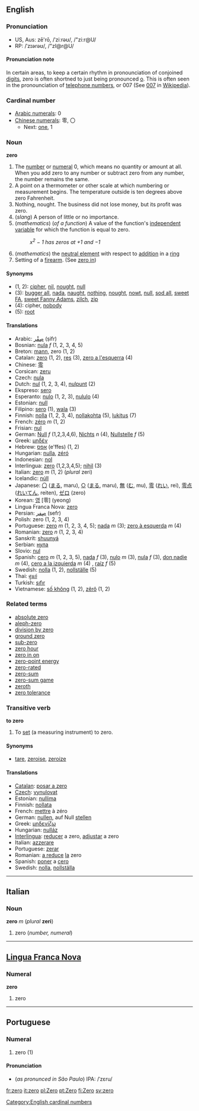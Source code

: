 ==English==
===Pronunciation===
*US, Aus: zē'rō, /ˈziːrəʊ/, /"zi:r@U/
*RP: /ˈzɪərəʊ/, /"zI@r@U/

====Pronunciation note====
In certain areas, to keep a certain rhythm in pronounciation of conjoined [[digit]]s, zero is often shortned to just being pronounced [[o]]. This is often seen in the pronounciation of [[telephone numbers]], or 007 (See [[w:007|007]] in [[Wikipedia]]).

===Cardinal number===
*[[w:Arabic Numerals|Arabic numerals]]: 0
*[[w:Chinese numerals|Chinese numerals]]: 零, 〇
**Next: [[one]], 1

===Noun===
'''zero'''

# The [[number]] or [[numeral]] 0, which means no quantity or amount at all. When you add zero to any number or subtract zero from any number, the number remains the same. 
#A point on a thermometer or other scale at which numbering or measurement begins. The temperature outside is ten degrees above zero Fahrenheit. 
# Nothing, nought. The business did not lose money, but its profit was zero.
# (''slang'') A person of little or no importance.
# (''mathematics'') (''of a function'') A value of the function's [[independent variable]] for which the function is equal to zero.
#:''x<sup>2</sup> &minus; 1 has zeros at +1 and &minus;1''
#(''mathematics'') the [[neutral element]] with respect to [[addition]] in a [[ring]]
#Setting of a [[firearm]]. (See [[zero in]])

====Synonyms====
*(1, 2): [[cipher]], [[nil]], [[nought]], [[null]]
*(3): [[bugger all]], [[nada]], [[naught]], [[nothing]], [[nought]], [[nowt]], [[null]], [[sod all]], [[sweet FA]], [[sweet Fanny Adams]], [[zilch]], [[zip]]
*(4): cipher, [[nobody]]
*(5): [[root]]

====Translations====
*Arabic: [[صِفْر]] (ṣifr)
*Bosnian: [[nula#Bosnian|nula]] ''f'' (1, 2, 3, 4, 5)
*Breton: [[mann]], zero (1, 2)
*Catalan: [[zero#Catalan|zero]] (1, 2), [[res]] (3), [[zero a l'esquerra]] (4)
*Chinese: [[零]]
*Corsican: [[zeru]]
*Czech: [[nula#Czech|nula]]
*Dutch: [[nul]] (1, 2, 3, 4), [[nulpunt]] (2)
*Ekspreso: [[sero]]
*Esperanto: [[nulo]] (1, 2, 3), [[nululo]] (4)
*Estonian: [[null]]
*Filipino: [[sero]] (1), [[wala]] (3)
*Finnish: [[nolla]] (1, 2, 3, 4), [[nollakohta]] (5), [[lukitus]] (7)
*French: [[zéro]] ''m'' (1, 2)
*Frisian: [[nul]]
*German: [[Null]] ''f'' (1,2,3,4,6), [[Nichts]] ''n'' (4), [[Nullstelle]] ''f''  (5)
*Greek: [[μηδέν]]
*Hebrew: [[אפס]] (e'ffes) (1, 2)
*Hungarian: [[nulla]], [[zéró]]
*Indonesian: [[nol]]
*Interlingua: [[zero#Interlingua|zero]] (1,2,3,4,5); [[nihil]] (3)
*Italian: [[zero#Italian|zero]] ''m'' (1, 2) (''plural'' zeri)
*Icelandic: [[núll]]
*Japanese: [[〇]] ([[まる]], maru), [[○]] ([[まる]], maru), [[無]] ([[む]], mu), [[零]] ([[れい]], rei), [[零点]] ([[れいてん]], reiten), [[ゼロ]] (zero)
*Korean: [[영]] [零] (yeong)
*Lingua Franca Nova: [[zero#Lingua Franca Nova|zero]]
*Persian: [[صِفر]] (sefr)
*Polish: zero (1, 2, 3, 4)
*Portuguese: [[zero#Portuguese|zero]] ''m'' (1, 2, 3, 4, 5); [[nada]] ''m'' (3); [[zero à esquerda]] ''m'' (4) <!-- Query this - does this mean "zero from the left"/"zero from below"?  This has a different meaning in mathematics -->
*Romanian: [[zero#Romanian|zero]] ''n'' (1, 2, 3, 4)
*Sanskrit: [[shuunyá]]
*Serbian: [[нула]]
*Slovio:  [[nul]]
*Spanish: [[cero]] ''m'' (1, 2, 3, 5), [[nada]] ''f'' (3), [[nulo]] ''m'' (3), [[nula]] ''f'' (3), [[don nadie]] ''m'' (4), [[cero a la izquierda]] ''m'' (4) <!-- Query this - does this mean "zero from the left"/"zero from below"?  This has a different meaning in mathematics. Re: "Cero a la izquierda" is the difference between writing 09 and 9. Here the zero is of no importance. -->, [[raíz]] ''f'' (5)
*Swedish: [[nolla]] (1, 2), [[nollställe]] (5)
*Thai: [[ศูนย์]]
*Turkish: [[sıfır]]
*Vietnamese: [[số không]] (1, 2), [[zêrô]] (1, 2)

===Related terms===
*[[absolute zero]]
*[[aleph-zero]]
*[[division by zero]]
*[[ground zero]]
*[[sub-zero]]
*[[zero hour]]
*[[zero in on]]
*[[zero-point energy]]
*[[zero-rated]]
*[[zero-sum]]
*[[zero-sum game]]
*[[zeroth]]
*[[zero tolerance]]

===Transitive verb===
'''to zero'''

# To [[set]] (a measuring instrument) to zero.

====Synonyms====
*[[tare]], [[zeroise]], [[zeroize]]

====Translations====
*[[Catalan]]: [[posar a zero]]
*[[Czech]]: [[vynulovat]]
*Estonian: [[nullima]]
*Finnish: [[nollata]]
*French: [[mettre]] à zéro
*German: [[nullen]], auf Null [[stellen]]
*Greek: [[μηδενίζω]]
*Hungarian: [[nulláz]]
*[[Interlingua]]: [[reducer]] a zero, [[adjustar]] a zero
*Italian: [[azzerare]]
*Portuguese: [[zerar]]
*Romanian: [[a reduce]] [[la]] zero
*Spanish: [[poner]] a [[cero]]
*Swedish: [[nolla]], [[nollställa]]

----

==Italian==
===Noun===
'''zero''' ''m'' (''plural'' '''zeri''')

#zero (''number, numeral'')

----

==[[Lingua Franca Nova]]==
===Numeral===
'''zero'''

# zero

----

==Portuguese==
===Numeral===

#zero (1)

====Pronunciation====
*(''as pronunced in São Paulo'') IPA: /ˈzɛru/

[[Category:English cardinal numbers]]

[[fr:zero]]
[[it:zero]]
[[pl:Zero]]
[[pt:Zero]]
[[fi:Zero]]
[[sv:zero]]